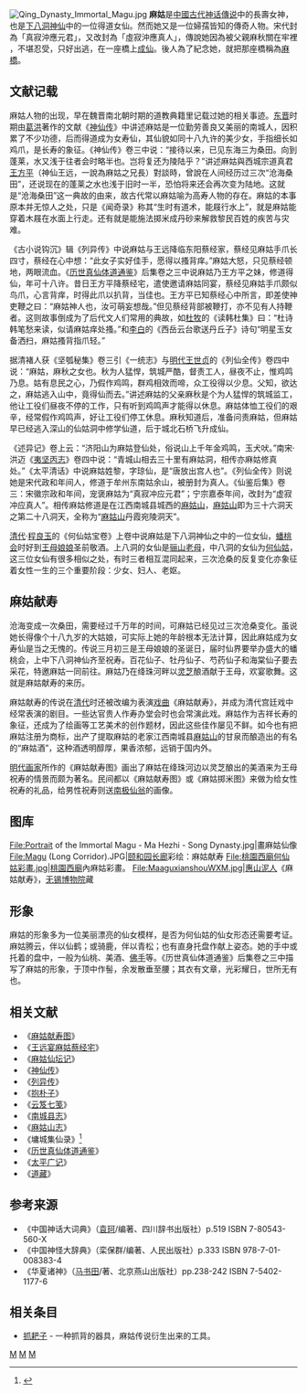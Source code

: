 [[File:Qing_Dynasty_Immortal_Magu.jpg|thumb]]
{{道教}}
'''麻姑'''是[[中國古代|中國古代]][[神话|神话]][[傳说|傳说]]中的長壽女神，也是[[八洞神仙|下八洞神仙]]中的一位得道女仙。然而她又是一位婦孺皆知的傳奇人物。宋代封為「真寂沖應元君」，又改封為「虛寂沖應真人」，傳說她因為被父親麻秋關在牢裡 ，不堪忍受，只好出逃，在一座橋上[[成仙|成仙]]。後人為了紀念她，就把那座橋稱為[[麻橋|麻橋]]。

== 文献记载 ==
麻姑人物的出现，早在魏晋南北朝时期的道教典籍里记载过她的相关事迹。[[东晋|东晋]]时期由[[葛洪|葛洪]]著作的文献《[[神仙传|神仙传]]》中讲述麻姑是一位勤劳善良又美丽的南城人，因积累了不少功德，后而得道成为女寿仙，其仙貌如同十八九许的美少女，手指细长如鸡爪，是长寿的象征。《神仙传》卷三中说：“接待以来，已见东海三为桑田。向到蓬莱，水又浅于往者会时略半也。岂将复还为陵陆乎？”讲述麻姑與西城宗道真君[[王方平|王方平]]（神仙王远，一說為麻姑之兄長）對談時，曾說在人间经历过三次“沧海桑田”，还说现在的蓬莱之水也浅于旧时一半，恐怕将来还会再次变为陆地。这就是“沧海桑田”这一典故的由来，故古代常以麻姑喻为高寿人物的存在。麻姑的本事原本并无惊人之处，只是《闻奇录》称其“生时有道术，能屐行水上”，就是麻姑能穿着木屐在水面上行走。还有就是能施法掷米成丹砂来解救黎民百姓的疾苦与灾难。

《古小说钩沉》辑《列异传》中说麻姑与王远降临东阳蔡经家，蔡经见麻姑手爪长四寸，蔡经在心中想：“此女子实好佳手，愿得以搔背痒。”麻姑大怒，只见蔡经顿地，两眼流血。《[[历世真仙体道通鉴|历世真仙体道通鉴]]》后集卷之三中说麻姑乃王方平之妹，修道得仙，年可十八许。昔日王方平降蔡经宅，遣使邀请麻姑同宴，蔡经见麻姑手爪颇似鸟爪，心言背痒，时得此爪以扒背，当佳也。王方平已知蔡经心中所言，即差使神吏鞭之曰：“麻姑神人也，汝可萌妄想哉。”但见蔡经背部被鞭打，亦不见有人持鞭者。这则故事倒成为了后代文人们常用的典故，如[[杜牧|杜牧]]的《读韩杜集》曰：“杜诗韩笔愁来读，似请麻姑痒处搔。”和[[李白|李白]]的《西岳云台歌送丹丘子》诗句“明星玉女备洒扫，麻姑搔背指爪轻。”

据清褚人获《坚瓠秘集》卷三引《一统志》与[[明代|明代]][[王世贞|王世贞]]的《列仙全传》卷四中说：“麻姑，麻秋之女也。秋为人猛悍，筑城严酷，督责工人，昼夜不止，惟鸡鸣乃息。姑有息民之心，乃假作鸡鸣，群鸡相效而啼，众工役得以少息。父知，欲达之，麻姑逃入山中，竟得仙而去。”讲述麻姑的父亲麻秋是个为人猛悍的筑城监工，他让工役们昼夜不停的工作，只有听到鸡鸣声才能得以休息。麻姑体恤工役们的艰辛，经常假作鸡鸣声，好让工役们停工休息。麻秋知道后，准备问责麻姑，但麻姑早已经逃入深山的仙姑洞中修学仙道，后于城北石桥飞升成仙。

《述异记》卷上云：“济阳山为麻姑登仙处，俗说山上千年金鸡鸣，玉犬吠。”南宋·洪迈《[[夷坚志|夷坚丙志]]》卷四中说：“青城山相去三十里有麻姑洞，相传亦麻姑修真处。”《太平清话》中说麻姑姓黎，字琼仙，是“唐放出宫人也”。《列仙全传》则说她是宋代政和年间人，修道于牟州东南姑余山，被册封为真人。《仙鉴后集》卷三：宋徽宗政和年间，宠褒麻姑为“真寂冲应元君”；宁宗嘉泰年间，改封为“虚寂冲应真人”。相传麻姑修道是在江西南城县城西的[[麻姑山|麻姑山]]，[[麻姑山|麻姑山]]即为三十六洞天之第二十八洞天，全称为“[[麻姑山|麻姑山]]丹霞宛陵洞天”。

[[清代|清代]]·[[程良玉|程良玉]]的《何仙姑宝卷》上卷中说麻姑是下八洞神仙之中的一位女仙，[[蟠桃会|蟠桃会]]时好到[[西王母|王母娘娘]]圣前敬酒。上八洞的女仙是[[骊山老母|骊山老母]]，中八洞的女仙为[[何仙姑|何仙姑]]，这三位女仙有很多相似之处，有时三者相互混同起来，三次沧桑的反复变化亦象征着女性一生的三个重要阶段：少女、妇人、老妪。

== 麻姑献寿 ==
沧海变成一次桑田，需要经过千万年的时间，可麻姑已经见过三次沧桑变化。虽说她长得像个十八九岁的大姑娘，可实际上她的年龄根本无法计算，因此麻姑成为女寿仙是当之无愧的。传说三月初三是王母娘娘的圣诞日，届时仙界要举办盛大的蟠桃会，上中下八洞神仙齐至祝寿。百花仙子、牡丹仙子、芍药仙子和海棠仙子要去采花，特邀麻姑一同前往。麻姑乃在绛珠河畔以[[灵芝|灵芝]]酿酒献于王母，欢宴歌舞。这就是麻姑献寿的来历。

麻姑献寿的传说在[[清代|清代]]时还被改编为表演[[戏曲|戏曲]]《麻姑献寿》，并成为清代宫廷戏中经常表演的剧目。一些达官贵人作寿办堂会时也会常演此戏。麻姑作为吉祥长寿的象征，还成为了绘画等工艺美术的创作题材，因此这些佳作屡见不鲜。如今也有把麻姑注册为商标，出产了提取麻姑的老家江西南城县[[麻姑山|麻姑山]]的甘泉而酿造出的有名的“麻姑酒”，这种酒透明醇厚，果香浓郁，远销于国内外。

[[明代|明代]][[画家|画家]]所作的《麻姑献寿图》画出了麻姑在绛珠河边以灵芝酿出的美酒来为王母祝寿的情景而颇为著名。民间都以《麻姑献寿图》或《麻姑掷米图》来做为给女性祝寿的礼品，给男性祝寿则送[[南极仙翁|南极仙翁]]的画像。

== 图库 ==
<gallery mode="packed-overlay" heights="200">
File:Portrait of the Immortal Magu - Ma Hezhi - Song Dynasty.jpg|畫麻姑仙像 
File:Magu (Long Corridor).JPG|[[颐和园|颐和园]][[长廊|长廊]]彩绘：麻姑献寿 
File:桃園西廟何仙姑彩畫.jpg|[[桃園西廟|桃園西廟]]內麻姑彩畫。
File:MaaguxianshouWXM.jpg|[[惠山泥人|惠山泥人]]《麻姑献寿》，[[无锡博物院|无锡博物院]]藏
</gallery>

== 形象 ==
麻姑的形象多为一位美丽漂亮的仙女模样，是否为何仙姑的仙女形态还需要考证。麻姑腾云，伴以仙鹤；或骑鹿，伴以青松；也有直身托盘作献上姿态。她的手中或托着的盘中，一般为仙桃、美酒、[[佛手柑|佛手]]等。《历世真仙体道通鉴》后集卷之三中描写了麻姑的形象，于顶中作髻，余发散垂至腰；其衣有文章，光彩耀日，世所无有也。

== 相关文献 ==
* 《[[麻姑献寿图|麻姑献寿图]]》
* 《[[王远宴麻姑蔡经宅|王远宴麻姑蔡经宅]]》
* 《[[麻姑仙坛记|麻姑仙坛记]]》
* 《[[神仙传|神仙传]]》
* 《[[列异传|列异传]]》
* 《[[抱朴子|抱朴子]]》
* 《[[云笈七笺|云笈七笺]]》
* 《[[南城县志|南城县志]]》
* 《[[麻姑山志|麻姑山志]]》
* 《墉城集仙录》<ref>{{wikisource-inline|墉城集仙錄/卷04#麻姑|《墉城集仙錄》卷4}}</ref>
* 《[[历世真仙体道通鉴|历世真仙体道通鉴]]》
* 《[[太平广记|太平广记]]》
* 《[[道藏|道藏]]》

== 参考来源 ==
{{Reflist}}
* 《中国神话大词典》（[[袁珂|袁珂]]/编著、四川辞书出版社）p.519 ISBN 7-80543-560-X
* 《中国神怪大辞典》（栾保群/编著、人民出版社）p.333 ISBN 978-7-01-008383-4
* 《华夏诸神》（[[马书田|马书田]]/著、北京燕山出版社）pp.238-242 ISBN 7-5402-1177-6

== 相关条目 ==
* [[抓耙子|抓耙子]] - 一种抓背的器具，麻姑传说衍生出来的工具。

[[Category:文学角色|M]]
[[Category:道教神祇|M]]
[[Category:中国女神|M]]